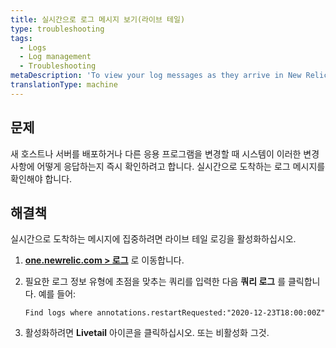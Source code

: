 ```yaml
---
title: 실시간으로 로그 메시지 보기(라이브 테일)
type: troubleshooting
tags:
  - Logs
  - Log management
  - Troubleshooting
metaDescription: 'To view your log messages as they arrive in New Relic in real time, click the enable live tail logging icon.'
translationType: machine
---
```


## 문제

새 호스트나 서버를 배포하거나 다른 응용 프로그램을 변경할 때 시스템이 이러한 변경 사항에 어떻게 응답하는지 즉시 확인하려고 합니다. 실시간으로 도착하는 로그 메시지를 확인해야 합니다.

## 해결책

실시간으로 도착하는 메시지에 집중하려면 라이브 테일 로깅을 활성화하십시오.

1. **[one.newrelic.com > 로그](https://one.newrelic.com)** 로 이동합니다.

2. 필요한 로그 정보 유형에 초점을 맞추는 쿼리를 입력한 다음 **쿼리 로그** 를 클릭합니다. 예를 들어:

   ```
   Find logs where annotations.restartRequested:"2020-12-23T18:00:00Z"
   ```

3. 활성화하려면 **Livetail** 아이콘을 클릭하십시오. <Icon name="fe-play-circle"/>또는 비활성화 <Icon name="fe-pause-circle"/>그것.